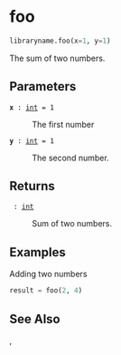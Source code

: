 # foo { #libraryname.foo }

```python
libraryname.foo(x=1, y=1)
```

The sum of two numbers.

## Parameters {.doc-section .doc-section-parameters}

<code>[**x**]{.parameter-name} [:]{.parameter-annotation-sep} [[int](`int`)]{.parameter-annotation} [ = ]{.parameter-default-sep} [1]{.parameter-default}</code>

:   The first number

<code>[**y**]{.parameter-name} [:]{.parameter-annotation-sep} [[int](`int`)]{.parameter-annotation} [ = ]{.parameter-default-sep} [1]{.parameter-default}</code>

:   The second number.

## Returns {.doc-section .doc-section-returns}

<code>[]{.parameter-name} [:]{.parameter-annotation-sep} [[int](`int`)]{.parameter-annotation}</code>

:   Sum of two numbers.

## Examples {.doc-section .doc-section-examples}

Adding two numbers

```python
result = foo(2, 4)
```

## See Also {.doc-section .doc-section-see-also}

[](`libraryname.scripts.bar`), [](`libraryname.foo`)